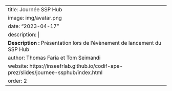 
---
title: Journée SSP Hub
image: img/avatar.png
date: "2023-04-17"
description: |
  <b>Description :</b> Présentation lors de l'évènement de lancement du SSP Hub
author: Thomas Faria et Tom Seimandi
website: https://inseefrlab.github.io/codif-ape-prez/slides/journee-ssphub/index.html
order: 2
---